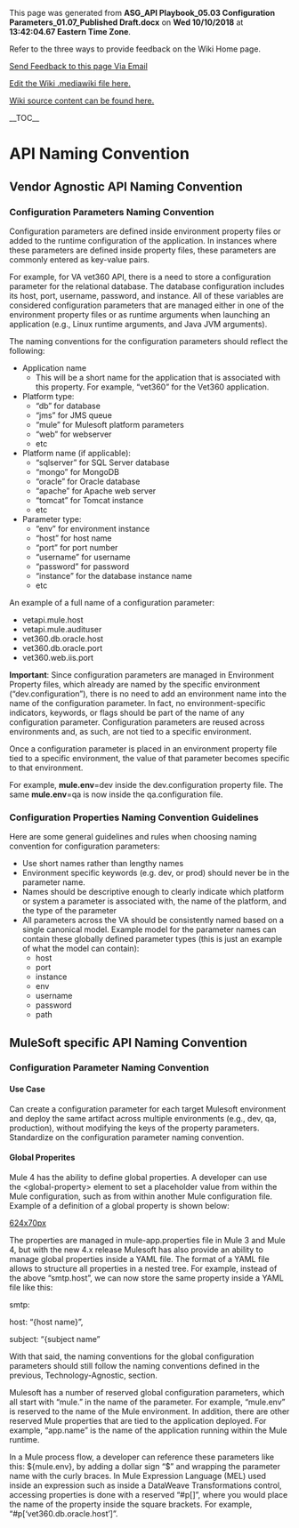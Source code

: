 ﻿<p>This page was generated from <b>ASG_API Playbook_05.03 Configuration Parameters_01.07_Published Draft.docx</b> on <b>Wed 10/10/2018</b> at <b>13:42:04.67 Eastern Time Zone</b>.</p>
<p>Refer to the three ways to provide feedback on the Wiki Home page.</p>
<p><a href="mailto:ronald.opperman@va.gov;paul.marshall4@va.gov?subject=ASG_API Playbook_05.03 Configuration Parameters_01.07_Published Draft">Send Feedback to this page Via Email</a></p>
<p><a href="https://github.com/department-of-veterans-affairs/ES-ASG/tree/master/Projects/ES%20ASG/ES%20ASG%20API%20Playbook%20Project/Content/05.03%20ASG_API%20Playbook_Configuration%20Parameters_Section/05.03 ASG_API Playbook_Configuration Parameters_Section.mediawiki">Edit the Wiki .mediawiki file here.</a></p>
<p><a href=https://github.com/department-of-veterans-affairs/ES-ASG/tree/master/Projects/ES%20ASG/ES%20ASG%20API%20Playbook%20Project/Content/05.03%20ASG_API%20Playbook_Configuration%20Parameters_Section>Wiki source content can be found here.</a></p>
<p>__TOC__</p>
= API Naming Convention =

== Vendor Agnostic API Naming Convention ==

=== Configuration Parameters Naming Convention ===

Configuration parameters are defined inside environment property files or added to the runtime configuration of the application. In instances where these parameters are defined inside property files, these parameters are commonly entered as key-value pairs.

For example, for VA vet360 API, there is a need to store a configuration parameter for the relational database. The database configuration includes its host, port, username, password, and instance. All of these variables are considered configuration parameters that are managed either in one of the environment property files or as runtime arguments when launching an application (e.g., Linux runtime arguments, and Java JVM arguments).

The naming conventions for the configuration parameters should reflect the following:

* Application name
** This will be a short name for the application that is associated with this property. For example, “vet360” for the Vet360 application.
* Platform type:
** “db” for database
** “jms” for JMS queue
** “mule” for Mulesoft platform parameters
** “web” for webserver
** etc
* Platform name (if applicable):
** “sqlserver” for SQL Server database
** “mongo” for MongoDB
** “oracle” for Oracle database
** “apache” for Apache web server
** “tomcat” for Tomcat instance
** etc
* Parameter type:
** “env” for environment instance
** “host” for host name
** “port” for port number
** “username” for username
** “password” for password
** “instance” for the database instance name
** etc

An example of a full name of a configuration parameter:

* vetapi.mule.host
* vetapi.mule.audituser
* vet360.db.oracle.host
* vet360.db.oracle.port
* vet360.web.iis.port

'''Important''': Since configuration parameters are managed in Environment Property files, which already are named by the specific environment (“dev.configuration”), there is no need to add an environment name into the name of the configuration parameter. In fact, no environment-specific indicators, keywords, or flags should be part of the name of any configuration parameter. Configuration parameters are reused across environments and, as such, are not tied to a specific environment.

Once a configuration parameter is placed in an environment property file tied to a specific environment, the value of that parameter becomes specific to that environment.

For example, '''mule.env'''=dev inside the dev.configuration property file. The same '''mule.env'''=qa is now inside the qa.configuration file.

=== Configuration Properties Naming Convention Guidelines ===

Here are some general guidelines and rules when choosing naming convention for configuration parameters:

* Use short names rather than lengthy names
* Environment specific keywords (e.g. dev, or prod) should never be in the parameter name.
* Names should be descriptive enough to clearly indicate which platform or system a parameter is associated with, the name of the platform, and the type of the parameter
* All parameters across the VA should be consistently named based on a single canonical model. Example model for the parameter names can contain these globally defined parameter types (this is just an example of what the model can contain):
** host
** port
** instance
** env
** username
** password
** path

== MuleSoft specific API Naming Convention ==

=== Configuration Parameter Naming Convention  ===

==== Use Case ====

Can create a configuration parameter for each target Mulesoft environment and deploy the same artifact across multiple environments (e.g., dev, qa, production), without modifying the keys of the property parameters. Standardize on the configuration parameter naming convention.

==== Global Properites ====

Mule 4 has the ability to define global properties. A developer can use the &lt;global-property&gt; element to set a placeholder value from within the Mule configuration, such as from within another Mule configuration file. Example of a definition of a global property is shown below:

[[https://github.com/department-of-veterans-affairs/ES-ASG/raw/master/Projects/ES%20ASG/ES%20ASG%20API%20Playbook%20Project/Content/05.03%20ASG_API%20Playbook_Configuration%20Parameters_Section/media/image1.png|624x70px]]

The properties are managed in mule-app.properties file in Mule 3 and Mule 4, but with the new 4.x release Mulesoft has also provide an ability to manage global properties inside a YAML file. The format of a YAML file allows to structure all properties in a nested tree. For example, instead of the above “smtp.host”, we can now store the same property inside a YAML file like this:

smtp:

host: “{host name}”,

subject: “{subject name”

With that said, the naming conventions for the global configuration parameters should still follow the naming conventions defined in the previous, Technology-Agnostic, section.

Mulesoft has a number of reserved global configuration parameters, which all start with “mule.” in the name of the parameter. For example, “mule.env” is reserved to the name of the Mule environment. In addition, there are other reserved Mule properties that are tied to the application deployed. For example, “app.name” is the name of the application running within the Mule runtime.

In a Mule process flow, a developer can reference these parameters like this: ${mule.env}, by adding a dollar sign “$” and wrapping the parameter name with the curly braces. In Mule Expression Language (MEL) used inside an expression such as inside a DataWeave Transformations control, accessing properties is done with a reserved “#p[]”, where you would place the name of the property inside the square brackets. For example, “#p[‘vet360.db.oracle.host’]”.







